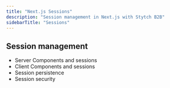 ```yaml
---
title: "Next.js Sessions"
description: "Session management in Next.js with Stytch B2B"
sidebarTitle: "Sessions"
---
```


## Session management

- Server Components and sessions
- Client Components and sessions
- Session persistence
- Session security
